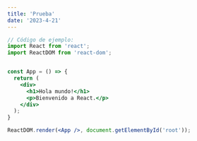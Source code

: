 ```yaml
---
title: 'Prueba'
date: '2023-4-21'
---
```




```jsx
// Código de ejemplo:
import React from 'react';
import ReactDOM from 'react-dom';


const App = () => {
  return (
    <div>
      <h1>Hola mundo!</h1>
      <p>Bienvenido a React.</p>
    </div>
  );
}

ReactDOM.render(<App />, document.getElementById('root'));

```